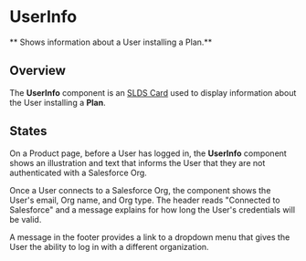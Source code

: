 
<Meta title="Plans/UserInfo/Docs" />

# UserInfo

** Shows information about a User installing a Plan.**

## Overview

The **UserInfo** component is an
[SLDS Card](https://react.lightningdesignsystem.com/components/cards/) used to
display information about the User installing a **Plan**.

## States

On a Product page, before a User has logged in, the **UserInfo** component shows
an illustration and text that informs the User that they are not authenticated
with a Salesforce Org.

<Story
  id="plans-userinfo-examples--user-info-component&args=user:Logged+Out"
  height="330px"
/>

Once a User connects to a Salesforce Org, the component shows the User's email,
Org name, and Org type. The header reads "Connected to Salesforce" and a message
explains for how long the User's credentials will be valid.

<Story
  id="plans-userinfo-examples--user-info-component&args=user:Logged+In"
  height="330px"
/>

A message in the footer provides a link to a dropdown menu that gives the User
the ability to log in with a different organization.

